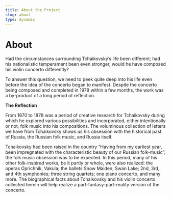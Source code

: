 ```yaml
---
title: About the Project
slug: about
type: dynamic
---
```


# About

<div id="Aboutparagraph">

Had the circumstances surrounding Tchaikovsky’s life been different; had his nationalistic temperament been even stronger, 
would he have composed his violin concerto differently? 

To answer this question, we need to peek quite deep into his life even before the idea of the concerto began to manifest. 
Despite the concerto being composed and completed in 1978 within a few months, the work was a by-product of a long period of reflection.

<div id="The Reflectionparagraph">

**The Reflection**

From 1870 to 1878 was a period of creative research for Tchaikovsky during which he explored various possibilities and incorporated, either 
intentionally or not, folk music into his compositions. The voluminous collection of letters we have from Tchaikovsky shows us his obsession 
with the historical past of Russia, the Russian folk music, and Russia itself. 

Tchaikovsky had been raised in the country “Having from my earliest year, been impregnated with the characteristic beauty of our 
Russian folk-music”, the folk music obsession was to be expected. In this period, many of his other folk-inspired works, 
be it partly or whole, were also realized: the operas Oprichnik, 
Vakula; the ballets Snow Maiden, Swan Lake; 2nd, 3rd, and 4th symphonies; three string quartets; 
one piano concerto, and many more. 
The biographical facts about Tchaikovsky and his violin concerto collected herein will help realize a 
part-fantasy-part-reality version of the concerto.

</div>

</div>
